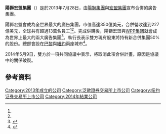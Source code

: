 {{noteTA
|G1=Communication
}}
{{Infobox company
| name                = 陽獅宏盟集團
| name_en             = Publicis Omnicom Group
| logo                = 
| caption             = 
| type                = 
| original_text       = 
| other_text          = 
| traded_as           = 
| com_code            =
| ROC_UBN             = 
| fate                = 
| predecessor         = [[阳狮|陽獅集團]]<br>[[宏盟集團|宏盟集團]]
| successor           = 
| foundation          = {{start date|2013}}<!-- {{Start date|YYYY|MM|DD}} -->
| defunct             = {{end date|2014}}<!-- {{End date|YYYY|MM|DD}} -->
| location            = 巴黎<br>紐約
| locations           = 
| area_served         = 
| founder             = 
| chairman            = [[伊麗莎白·巴丹德|伊麗莎白·巴丹德]]
| president           = 
| MD                  = 
| GM                  = 
| CEO                 = 
| COO                 = 
| CFO                 = 
| CMO                 = 
| key_people          = {{link-en|莫里斯·列维|Maurice Lévy (Publicis)}}、莊任（聯合執行長）
| industry            = 
| products            = 
| services            = 廣告<br/>品牌&識別<br/>設計<br/>行銷<br/>市場調查<br/>媒體籌劃與採購<br/>企業通訊
| revenue             = 227億美元（2012合併後）
| operating_income    = 
| net_income          = 
| aum                 = <!-- Only used with financial services companies -->
| assets              = 
| equity              = 
| owner               = 
| num_employees       = 130,000<ref name="20130728ChicagoTrib"/><ref name="20130728BBC">{{cite web | url=http://www.bbc.co.uk/news/business-23483104 | title=Merger of Publicis and Omnicon makes biggest ad firm | publisher=[[BBC|BBC]] | date=28 July 2013 | accessdate=28 July 2013}}</ref>
| parent              = 
| divisions           = 
| subsid              = 
| homepage            = <!-- {{URL|example.com}} -->
| zip_code            = 
| telephone_no        = 
| slogan              = 
| capital             = 
| market_value        = 
| P/E ratio           = 
| earnings per share  = 
| Net asset value     = 
| accounting_period   = 
| major_shareholder   = 
| footnotes           = 
}}

'''陽獅宏盟集團'''（{{lang-en|'''Publicis Omnicom Group'''}}）是於2013年7月28日，由[[阳狮|陽獅集團]]與[[宏盟集團|宏盟集團]]宣布合併的廣告集團。

陽獅宏盟會成為全世界最大的廣告集團，市值高達350億美元，合併營收達到227億美元，全球共有超過13萬名員工<ref name="20130728ChicagoTrib"/><ref name="20130728BBC"/>。完成併購後，陽獅宏盟與[[WPP集团|WPP集团]]就會成為世界上最大的兩大廣告集團<ref name="20130728Guardian">{{cite web | url=http://www.guardian.co.uk/business/2013/jul/28/omnicom-publicis-merger-france-united-states | title=Omnicom and Publicis merger creates communications giant | work=[[The_Guardian|The Guardian]] | date=28 July 2013 | accessdate=28 July 2013 | author=Garside, Juliette}}</ref>。執行長表示雙方現有股東將持有新合併集團50%的股份。總部會設在[[巴黎|巴黎]]與[[紐約|紐約]]兩座城市<ref name="20130728ChicagoTrib">{{cite web | url=http://www.chicagotribune.com/news/chi-publicis-omnicom-merger-20130728,0,4589938.story | title=Leo Burnett parent in huge ad merger deal | author=Channick, Robert | work=Chicago Tribune | date=28 July 2013 | accessdate=28 July 2013 }}{{Dead link|date=2019年11月 |bot=InternetArchiveBot |fix-attempted=yes }}</ref>。

2014年5月9日，雙方於一項共同協議中表示，將取消此項合併計畫，原因是協議中的關係破裂。

== 參考資料 ==
{{reflist}}

{{DEFAULTSORT:Yang陽}}

[[Category:2013年成立的公司|Category:2013年成立的公司]]
[[Category:泛歐證券交易所上市公司|Category:泛歐證券交易所上市公司]]
[[Category:纽约证券交易所上市公司|Category:纽约证券交易所上市公司]]
[[Category:2014年結業公司|Category:2014年結業公司]]